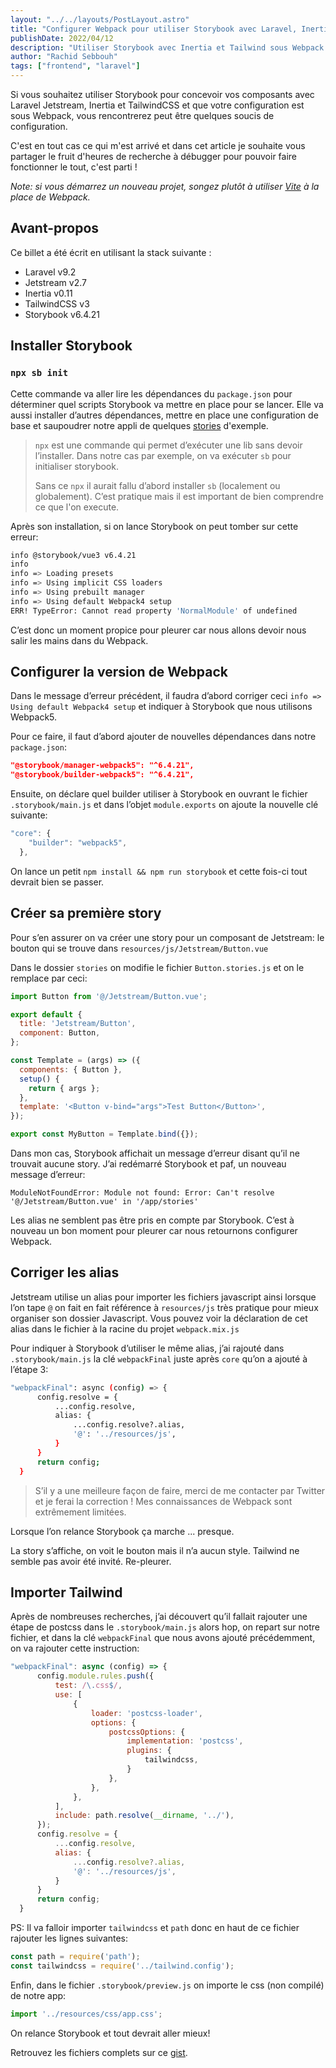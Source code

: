 ```yaml
---
layout: "../../layouts/PostLayout.astro"
title: "Configurer Webpack pour utiliser Storybook avec Laravel, Inertia et TailwindCSS"
publishDate: 2022/04/12
description: "Utiliser Storybook avec Inertia et Tailwind sous Webpack n'est pas une mince affaire. Dans cet article je vous montre une configuration qui va pouvoir vous aider."
author: "Rachid Sebbouh"
tags: ["frontend", "laravel"]
---
```

Si vous souhaitez utiliser Storybook pour concevoir vos composants avec Laravel Jetstream, Inertia et TailwindCSS et que votre configuration est sous Webpack, vous rencontrerez peut être quelques soucis de configuration.

C'est en tout cas ce qui m'est arrivé et dans cet article je souhaite vous partager le fruit d'heures de recherche à débugger pour pouvoir faire fonctionner le tout, c'est parti !

_Note: si vous démarrez un nouveau projet, songez plutôt à utiliser [Vite](https://vitejs.dev/) à la place de Webpack._

## Avant-propos

Ce billet a été écrit en utilisant la stack suivante :

- Laravel v9.2
- Jetstream v2.7
- Inertia v0.11
- TailwindCSS v3
- Storybook v6.4.21

## Installer Storybook

### `npx sb init`

Cette commande va aller lire les dépendances du `package.json` pour déterminer quel scripts Storybook va mettre en place pour se lancer. Elle va aussi installer d’autres dépendances, mettre en place une configuration de base et saupoudrer notre appli de quelques [stories](https://storybook.js.org/docs/ember/get-started/whats-a-story) d'exemple.

> `npx` est une commande qui permet d’exécuter une lib sans devoir l’installer. Dans notre cas par exemple, on va exécuter `sb` pour initialiser storybook.
>
> Sans ce `npx` il aurait fallu d’abord installer `sb` (localement ou globalement). C’est pratique mais il est important de bien comprendre ce que l'on execute.

Après son installation, si on lance Storybook on peut tomber sur cette erreur:

```bash
info @storybook/vue3 v6.4.21
info
info => Loading presets
info => Using implicit CSS loaders
info => Using prebuilt manager
info => Using default Webpack4 setup
ERR! TypeError: Cannot read property 'NormalModule' of undefined
```

C’est donc un moment propice pour pleurer car nous allons devoir nous salir les mains dans du Webpack.

## Configurer la version de Webpack

Dans le message d’erreur précédent, il faudra d’abord corriger ceci `info => Using default Webpack4 setup` et indiquer à Storybook que nous utilisons Webpack5.

Pour ce faire, il faut d’abord ajouter de nouvelles dépendances dans notre `package.json`:

```json
"@storybook/manager-webpack5": "^6.4.21",
"@storybook/builder-webpack5": "^6.4.21",
```

Ensuite, on déclare quel builder utiliser à Storybook en ouvrant le fichier `.storybook/main.js` et dans l’objet `module.exports` on ajoute la nouvelle clé suivante:

```jsx
"core": {
    "builder": "webpack5",
  },
```

On lance un petit `npm install && npm run storybook` et cette fois-ci tout devrait bien se passer.

## Créer sa première story

Pour s’en assurer on va créer une story pour un composant de Jetstream: le bouton qui se trouve dans `resources/js/Jetstream/Button.vue`

Dans le dossier `stories` on modifie le fichier `Button.stories.js` et on le remplace par ceci:

```jsx
import Button from '@/Jetstream/Button.vue';

export default {
  title: 'Jetstream/Button',
  component: Button,
};

const Template = (args) => ({
  components: { Button },
  setup() {
    return { args };
  },
  template: '<Button v-bind="args">Test Button</Button>',
});

export const MyButton = Template.bind({});
```

Dans mon cas, Storybook affichait un message d’erreur disant qu’il ne trouvait aucune story. J’ai redémarré Storybook et paf, un nouveau message d’erreur:

```plaintext
ModuleNotFoundError: Module not found: Error: Can't resolve '@/Jetstream/Button.vue' in '/app/stories'
```

Les alias ne semblent pas être pris en compte par Storybook. C’est à nouveau un bon moment pour pleurer car nous retournons configurer Webpack.

## Corriger les alias

Jetstream utilise un alias pour importer les fichiers javascript ainsi lorsque l’on tape `@` on fait en fait référence à `resources/js` très pratique pour mieux organiser son dossier Javascript. Vous pouvez voir la déclaration de cet alias dans le fichier à la racine du projet `webpack.mix.js`

Pour indiquer à Storybook d’utiliser le même alias, j’ai rajouté dans `.storybook/main.js` la clé `webpackFinal` juste après `core` qu’on a ajouté à l’étape 3:

```bash
"webpackFinal": async (config) => {
      config.resolve = {
          ...config.resolve,
          alias: {
              ...config.resolve?.alias,
              '@': '../resources/js',
          }
      }
      return config;
  }
```

> S’il y a une meilleure façon de faire, merci de me contacter par Twitter et je ferai la correction ! Mes connaissances de Webpack sont extrêmement limitées.
> 

Lorsque l’on relance Storybook ça marche ... presque.

La story s’affiche, on voit le bouton mais il n’a aucun style. Tailwind ne semble pas avoir été invité. Re-pleurer.

## Importer Tailwind

Après de nombreuses recherches, j’ai découvert qu’il fallait rajouter une étape de postcss dans le `.storybook/main.js` alors hop, on repart sur notre fichier, et dans la clé `webpackFinal` que nous avons ajouté précédemment, on va rajouter cette instruction:

```jsx
"webpackFinal": async (config) => {
      config.module.rules.push({
          test: /\.css$/,
          use: [
              {
                  loader: 'postcss-loader',
                  options: {
                      postcssOptions: {
                          implementation: 'postcss',
                          plugins: {
                              tailwindcss,
                          }
                      },
                  },
              },
          ],
          include: path.resolve(__dirname, '../'),
      });
      config.resolve = {
          ...config.resolve,
          alias: {
              ...config.resolve?.alias,
              '@': '../resources/js',
          }
      }
      return config;
  }
```

PS: Il va falloir importer `tailwindcss` et `path` donc en haut de ce fichier rajouter les lignes suivantes:

```jsx
const path = require('path');
const tailwindcss = require('../tailwind.config');
```

Enfin, dans le fichier `.storybook/preview.js` on importe le css (non compilé) de notre app:

```jsx
import '../resources/css/app.css';
```

On relance Storybook et tout devrait aller mieux!

Retrouvez les fichiers complets sur ce [gist](https://gist.github.com/rachids/81ad6075f99a76acb37a9f781fbd3ee3).